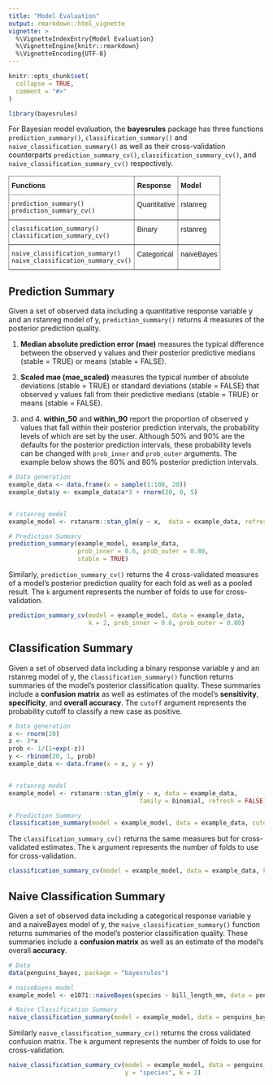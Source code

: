 ```yaml
---
title: "Model Evaluation"
output: rmarkdown::html_vignette
vignette: >
  %\VignetteIndexEntry{Model Evaluation}
  %\VignetteEngine{knitr::rmarkdown}
  %\VignetteEncoding{UTF-8}
---
```


```r
knitr::opts_chunk$set(
  collapse = TRUE,
  comment = "#>"
)
```


```r
library(bayesrules)
```

For Bayesian model evaluation, the **bayesrules** package has three functions `prediction_summary()`, 
`classification_summary()` and `naive_classification_summary()` as well as their cross-validation counterparts `prediction_summary_cv()`, `classification_summary_cv()`, and `naive_classification_summary_cv()` respectively. 


<style type="text/css">
.tg  {border-collapse:collapse;border-spacing:0;}
.tg td{border-color:black;border-style:solid;border-width:1px;font-family:Arial, sans-serif;font-size:14px;
  overflow:hidden;padding:10px 5px;word-break:normal;}
.tg th{border-color:black;border-style:solid;border-width:1px;font-family:Arial, sans-serif;font-size:14px;
  font-weight:normal;overflow:hidden;padding:10px 5px;word-break:normal;}
.tg .tg-0pky{border-color:inherit;text-align:left;vertical-align:top}
</style>
<table class="tg">
<thead>
  <tr>
    <th class="tg-0pky">**Functions**</th>
    <th class="tg-0pky">**Response**</th>
    <th class="tg-0pky">**Model**</th>
  </tr>
</thead>
<tbody>
  <tr>
    <td class="tg-0pky">`prediction_summary()`<br>`prediction_summary_cv()`</td>
    <td class="tg-0pky">Quantitative</td>
    <td class="tg-0pky">rstanreg</td>
  </tr>
  <tr>
    <td class="tg-0pky">`classification_summary()`<br>`classification_summary_cv()`</td>
    <td class="tg-0pky">Binary</td>
    <td class="tg-0pky">rstanreg</td>
  </tr>
  <tr>
    <td class="tg-0pky">`naive_classification_summary()`<br>`naive_classification_summary_cv()`</td>
    <td class="tg-0pky">Categorical</td>
    <td class="tg-0pky">naiveBayes</td>
  </tr>
</tbody>
</table>

## Prediction Summary

Given a set of observed data including a quantitative response variable y and an rstanreg model of y, `prediction_summary()` returns 4 measures of the posterior prediction quality. 

1. **Median absolute prediction error (mae)** measures the typical difference between the observed y values and their posterior predictive medians (stable = TRUE) or means (stable = FALSE). 

2. **Scaled mae (mae_scaled)** measures the typical number of absolute deviations (stable = TRUE) or standard deviations (stable = FALSE) that observed y values fall from their predictive medians (stable = TRUE) or means (stable = FALSE). 

3. and 4. **within_50** and **within_90** report the proportion of observed y values that fall within their posterior prediction intervals, the probability levels of which are set by the user. 
Although 50% and 90% are the defaults for the posterior prediction intervals, these probability levels can be changed with `prob_inner` and `prob_outer` arguments. 
The example below shows the 60% and 80% posterior prediction intervals.

```r
# Data generation
example_data <- data.frame(x = sample(1:100, 20)) 
example_data$y <- example_data$x*3 + rnorm(20, 0, 5)


# rstanreg model
example_model <- rstanarm::stan_glm(y ~ x,  data = example_data, refresh = FALSE)

# Prediction Summary
prediction_summary(example_model, example_data, 
                   prob_inner = 0.6, prob_outer = 0.80, 
                   stable = TRUE)

```


Similarly, `prediction_summary_cv()` returns the 4 cross-validated measures of a model's posterior prediction quality for each fold as well as a pooled result. 
The `k` argument represents the number of folds to use for cross-validation.

```r
prediction_summary_cv(model = example_model, data = example_data, 
                      k = 2, prob_inner = 0.6, prob_outer = 0.80)
```



## Classification Summary

Given a set of observed data including a binary response variable y and an rstanreg model of y, the `classification_summary()` function returns summaries of the model's posterior classification quality. These summaries include a **confusion matrix** as well as estimates of the model's **sensitivity**, **specificity**, and **overall accuracy**.
The `cutoff` argument represents the probability cutoff to classify a new case as positive.

```r
# Data generation
x <- rnorm(20)
z <- 3*x
prob <- 1/(1+exp(-z))
y <- rbinom(20, 1, prob)
example_data <- data.frame(x = x, y = y)


# rstanreg model
example_model <- rstanarm::stan_glm(y ~ x, data = example_data, 
                                    family = binomial, refresh = FALSE)

# Prediction Summary
classification_summary(model = example_model, data = example_data, cutoff = 0.5)                   
```

The `classification_summary_cv()` returns the same measures but for cross-validated estimates.
The `k` argument represents the number of folds to use for cross-validation.


```r
classification_summary_cv(model = example_model, data = example_data, k = 2, cutoff = 0.5)                   
```


## Naive Classification Summary

Given a set of observed data including a categorical response variable y and a naiveBayes model of y, the `naive_classification_summary()` function returns summaries of the model's posterior classification quality. These summaries include a **confusion matrix** as well as an estimate of the model's overall **accuracy**.

```r
# Data
data(penguins_bayes, package = "bayesrules")

# naiveBayes model
example_model <- e1071::naiveBayes(species ~ bill_length_mm, data = penguins_bayes)

# Naive Classification Summary
naive_classification_summary(model = example_model, data = penguins_bayes, y = "species")
```

Similarly `naive_classification_summary_cv()` returns the cross validated confusion matrix. 
The `k` argument represents the number of folds to use for cross-validation.


```r
naive_classification_summary_cv(model = example_model, data = penguins_bayes, 
                                y = "species", k = 2)
```

